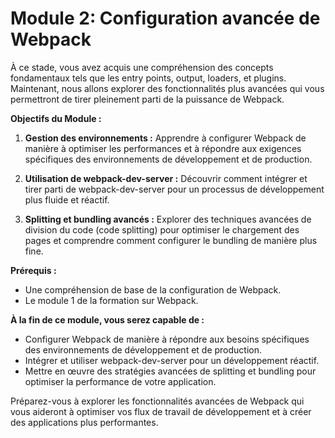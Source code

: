 # Module 2: Configuration avancée de Webpack

À ce stade, vous avez acquis une compréhension des concepts fondamentaux tels que les entry points, output, loaders, et plugins. Maintenant, nous allons explorer des fonctionnalités plus avancées qui vous permettront de tirer pleinement parti de la puissance de Webpack.

**Objectifs du Module :**

1. **Gestion des environnements :** Apprendre à configurer Webpack de manière à optimiser les performances et à répondre aux exigences spécifiques des environnements de développement et de production.

2. **Utilisation de webpack-dev-server :** Découvrir comment intégrer et tirer parti de webpack-dev-server pour un processus de développement plus fluide et réactif.

3. **Splitting et bundling avancés :** Explorer des techniques avancées de division du code (code splitting) pour optimiser le chargement des pages et comprendre comment configurer le bundling de manière plus fine.

**Prérequis :**
- Une compréhension de base de la configuration de Webpack.
- Le module 1 de la formation sur Webpack.

**À la fin de ce module, vous serez capable de :**
- Configurer Webpack de manière à répondre aux besoins spécifiques des environnements de développement et de production.
- Intégrer et utiliser webpack-dev-server pour un développement réactif.
- Mettre en œuvre des stratégies avancées de splitting et bundling pour optimiser la performance de votre application.

Préparez-vous à explorer les fonctionnalités avancées de Webpack qui vous aideront à optimiser vos flux de travail de développement et à créer des applications plus performantes.